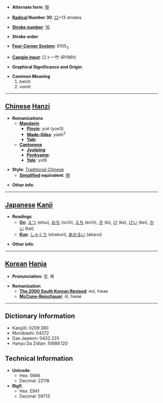 * '''Alternate form''': [[哕]]

* '''[[Wiktionary:Chinese radical index| Radical]] Number 30''': [[Wiktionary:Chinese radical index 口|口]]+13 strokes

* '''[[Wiktionary:Chinese total strokes index|Stroke number]]''': [[Wiktionary:Chinese total strokes index 16|16]]

* '''Stroke order''': 

* '''[[Wiktionary:Chinese four corner index|Four-Corner System]]''': 6105<sub>3</sub>

* '''[[Wiktionary:Chinese Cangjie index|Cangjie input]]''': 口卜一竹 (RYMH)

* '''Graphical Significance and Origin''': 

* '''Common Meaning'''
*#belch
*# vomit


----

== [[Chinese]] [[Hanzi]] ==

* '''Romanizations'''
** '''[[Mandarin]]'''
*** '''[[Pinyin]]''': yuě (yue3)
*** '''[[Wade-Giles]]''': yüeh<sup>3</sup>
*** '''[[Yale]]''': 
** '''[[Cantonese]]'''
*** '''[[Jyutping]]''':
*** '''[[Penkyamp]]''': 
*** '''[[Yale]]''': yut6

* '''Style''': [[Traditional Chinese]] 
** '''[[Simplified Chinese|Simplified]] equivalent''': [[哕]]

* '''Other info''': 

----

== [[Japanese]] [[Kanji]] ==

* '''Readings'''
** '''[[On]]''': [[えつ]] (etsu), [[おち]] (ochi), [[えち]] (echi), [[き]] (ki), [[け]] (ke), [[けい]] (kei), [[かい]] (kai)
** '''[[Kun]]''': [[しゃくり]] (shakuri), [[あかるい]] (akarui)

* '''Other info''':  

----

== [[Korean]] [[Hanja]] ==

* '''Pronunciation''': 얼, 홰

* '''Romanization'''
** '''[[The 2000 South Korean Revised Romanization|The 2000 South Korean Revised]]''': eol, hwae
** '''[[McCune-Reischauer]]''': ŏl, hwae

----

== Dictionary Information ==

* KangXi: 0209.380
* Morobashi: 04372
* Dae Jaweon: 0432.220
* Hanyu Da Zidian: 10689.120

== Technical Information ==

* '''Unicode''':
** Hex: 5666
** Decimal: 22118
* '''Big5''':
** Hex: E941
** Decimal: 59713